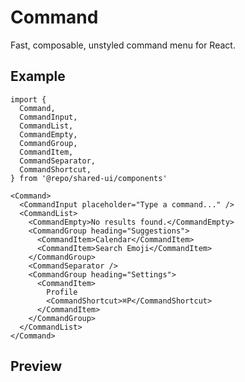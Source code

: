 
<Meta of={Stories} />

# Command

Fast, composable, unstyled command menu for React.

## Example

```tsx
import {
  Command,
  CommandInput,
  CommandList,
  CommandEmpty,
  CommandGroup,
  CommandItem,
  CommandSeparator,
  CommandShortcut,
} from '@repo/shared-ui/components'

<Command>
  <CommandInput placeholder="Type a command..." />
  <CommandList>
    <CommandEmpty>No results found.</CommandEmpty>
    <CommandGroup heading="Suggestions">
      <CommandItem>Calendar</CommandItem>
      <CommandItem>Search Emoji</CommandItem>
    </CommandGroup>
    <CommandSeparator />
    <CommandGroup heading="Settings">
      <CommandItem>
        Profile
        <CommandShortcut>⌘P</CommandShortcut>
      </CommandItem>
    </CommandGroup>
  </CommandList>
</Command>
```

## Preview

<Primary />
